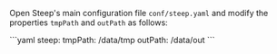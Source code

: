 Open Steep's <DocsLink href="#steepyaml">main configuration file</DocsLink> `conf/steep.yaml` and modify the properties `tmpPath` and `outPath` as follows:

<CodeContainer title="conf/steep.yaml">
```yaml
steep:
  tmpPath: /data/tmp
  outPath: /data/out
```
</CodeContainer>
